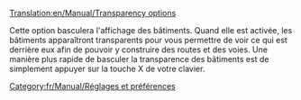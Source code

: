 [[Translation:en/Manual/Transparency options]]


Cette option basculera l'affichage des bâtiments. Quand elle est activée, les bâtiments apparaîtront transparents pour vous permettre de voir ce qui est derrière eux afin de pouvoir y construire des routes et des voies. Une manière plus rapide de basculer la transparence des bâtiments est de simplement appuyer sur la touche X de votre clavier.
[[Category:fr/Manual/Réglages et préférences]]
{{fr/Amorce}}
